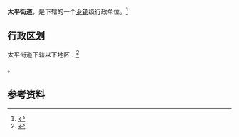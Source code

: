 {{中国乡级行政区|53/06/02/003/000}}

'''太平街道'''，是{{PRC admin/fullname|53/06/02/003/000|3}}下辖的一个[[乡镇|乡镇]]级行政单位。<ref>{{PRC admin/ref sgc|{{PRC admin/parent|53/06/02/003/000}}}}</ref>

== 行政区划 ==

太平街道下辖以下地区：<ref>{{PRC admin/ref sgc|53/06/02/003/000}}</ref>

{{PRC admin/children|53/06/02/003/000}}。

== 参考资料 ==

{{reflist}}

{{行政区划小作品}}
{{PRC admin/navcat|53/06/02/003/000}}